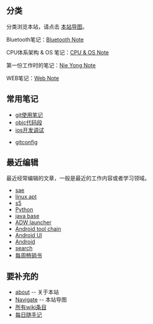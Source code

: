 == 分类 ==
分类浏览本站，请点击 [[Navigate|本站导图]]。

Bluetooth笔记：[[wiki_ble/|Bluetooth Note]]

CPU体系架构 & OS 笔记：[[wiki_cpu/|CPU & OS Note]]

第一份工作时的笔记：[[wiki_ny/|Nie Yong Note]]

WEB笔记：[[wiki_web/|Web Note]]

== 常用笔记 ==
* [[git使用笔记]]
* [[objc代码段]]
* [[ios开发调试]]

* [[gitconfig]]

== 最近编辑 ==
最近经常编辑的文章，一般是最近的工作内容或者学习领域。
* [[sae]]
* [[linux apt]]
* [[s5]]
* [[Python]]
* [[java base]]
* [[ADW launcher]]
* [[Android tool chain]]
* [[Android UI]]
* [[Android]]
* [[search]]
* [[每周畅销书]]


== 要补充的 ==
* [[about]] -- 关于本站
* [[Navigate]] -- 本站导图
* [[wikiword|所有wiki条目]]
* [[diary/diary|每日随手记]]
